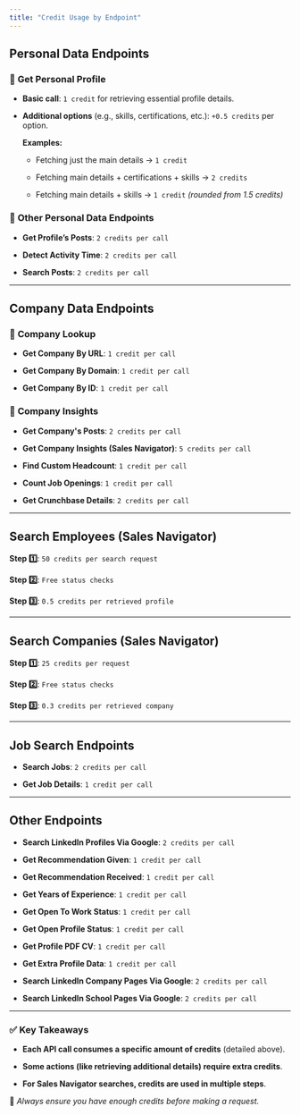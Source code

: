 ```yaml
---
title: "Credit Usage by Endpoint"
---
```


## **Personal Data Endpoints**

### 🔹 **Get Personal Profile**

* **Basic call**: `1 credit` for retrieving essential profile details.

* **Additional options** (e.g., skills, certifications, etc.): `+0.5 credits` per option.




  **Examples:**

  * Fetching just the main details → `1 credit`

  * Fetching main details + certifications + skills → `2 credits`

  * Fetching main details + skills → `1 credit` *(rounded from 1.5 credits)*

### 🔹 **Other Personal Data Endpoints**

* **Get Profile’s Posts**: `2 credits per call`

* **Detect Activity Time**: `2 credits per call`

* **Search Posts**: `2 credits per call`

***

## **Company Data Endpoints**

### 🔹 **Company Lookup**

* **Get Company By URL**: `1 credit per call`

* **Get Company By Domain**: `1 credit per call`

* **Get Company By ID**: `1 credit per call`

### 🔹 **Company Insights**

* **Get Company's Posts**: `2 credits per call`

* **Get Company Insights (Sales Navigator)**: `5 credits per call`

* **Find Custom Headcount**: `1 credit per call`

* **Count Job Openings**: `1 credit per call`

* **Get Crunchbase Details**: `2 credits per call`

***

## **Search Employees (Sales Navigator)**

**Step 1️⃣**: `50 credits per search request`

**Step 2️⃣**: `Free status checks`

**Step 3️⃣**: `0.5 credits per retrieved profile`

***

## **Search Companies (Sales Navigator)**

**Step 1️⃣**: `25 credits per request`

**Step 2️⃣**: `Free status checks`

**Step 3️⃣**: `0.3 credits per retrieved company`

***

## **Job Search Endpoints**

* **Search Jobs**: `2 credits per call`

* **Get Job Details**: `1 credit per call`

***

## **Other Endpoints**

* **Search LinkedIn Profiles Via Google**: `2 credits per call`

* **Get Recommendation Given**: `1 credit per call`

* **Get Recommendation Received**: `1 credit per call`

* **Get Years of Experience**: `1 credit per call`

* **Get Open To Work Status**: `1 credit per call`

* **Get Open Profile Status**: `1 credit per call`

* **Get Profile PDF CV**: `1 credit per call`

* **Get Extra Profile Data**: `1 credit per call`

* **Search LinkedIn Company Pages Via Google**: `2 credits per call`

* **Search LinkedIn School Pages Via Google**: `2 credits per call`

***

### ✅ **Key Takeaways**

* **Each API call consumes a specific amount of credits** (detailed above).

* **Some actions (like retrieving additional details) require extra credits**.

* **For Sales Navigator searches, credits are used in multiple steps**.

📌 *Always ensure you have enough credits before making a request.*